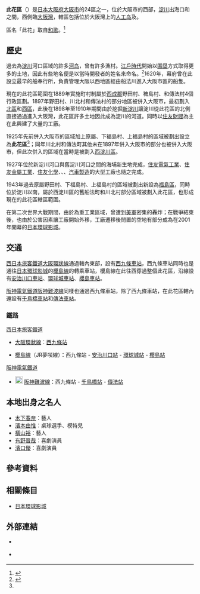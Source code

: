 {{日本區
| 自治體名=此花區
| 圖像=[[File:USJ_5years.JPG|240px]]
| 圖像說明=[[日本環球影城|日本環球影城]]
| 日文原名=此花区
| 平假名=このはなく
| 羅馬字拼音=Konohana-ku
| 區章=
| 都道府縣=大阪府
| 市=大阪市
| 支廳=
| 編號=27104-7
| 面積=16.04
| 邊界未定=
| 人口=66,362<ref>{{Cite web| url=http://www.city.osaka.lg.jp/toshikeikaku/page/0000014987.html| title=推計人口（毎月1日現在）・人口異動| date=2017-10-16| publisher=大阪市政府| accessdate=2017-10-17| language=ja| archive-date=2017-10-17| archive-url=https://web.archive.org/web/20171017201729/http://www.city.osaka.lg.jp/toshikeikaku/page/0000014987.html| dead-url=yes}}</ref>
| 統計時間=2017年10月1日
| 自治體=大阪市（[[福島區|福島區]]、[[西區_(大阪市)|西区]]、[[港區_(大阪市)|港区]]、[[西淀川區|西淀川區]]、[[住之江區|住之江區]]）
| 樹=
| 花=
| 其他象徵物=
| 其他象徵=
| 郵遞區號=554-8501
| 所在地=此花區春日出北一丁目8番4号<br />[[File:Konohana_ward_office,_Osaka01.JPG|170px]]
| 電話號碼=6-6466-9625
| 外部連結=http://www.city.osaka.lg.jp/konohana/
| 經度=
| 緯度=
| 地圖=Konohana-ku in Osaka City.svg
| 註記=
}}
'''此花區'''（{{jpn|j=此花区|hg=このはなく|rm=Konohana ku|f=y}}）是[[日本|日本]][[大阪府|大阪府]][[大阪市|大阪市]]的24區之一，位於大阪市的西部，[[淀川|淀川]]出海口和{{Tsl|ja|旧淀川|舊淀川||安治川}}之間，西側臨[[大阪灣|大阪灣]]，轄區包括位於大阪灣上的[[人工岛|人工岛]]{{tsl|ja|舞洲}}及{{tsl|ja|夢洲}}。

區名「此花」取自[[和歌|和歌]]{{Tsl|ja|難波津 (和歌)|難波津 (和歌)|難波津}}。<ref>{{Cite web| url=http://www.city.osaka.lg.jp/konohana/page/0000001529.html| title=此花区の町名の由来| date=2014-10-31| publisher=大阪市此花區公所| accessdate=2017-10-20| language=ja| archive-date=2020-11-04| archive-url=https://web.archive.org/web/20201104045558/https://www.city.osaka.lg.jp/konohana/page/0000001529.html| dead-url=no}}</ref>

== 歷史 ==
過去為[[淀川|淀川]]河口區域的許多[[河岛|河岛]]，曾有許多漁村。[[江戶時代|江戶時代]]開始以[[围垦|围垦]]方式取得更多的土地，因此有些地名便是以當時開發者的姓名來命名。<ref name="Brief">{{Cite web| url=http://www.city.osaka.lg.jp/konohana/page/0000001552.html| title=此花区の概要| date=2017-03-22| publisher=大阪市此花區公所| accessdate=2017-10-20| language=ja| archive-date=2021-04-02| archive-url=https://web.archive.org/web/20210402014512/https://www.city.osaka.lg.jp/konohana/page/0000001552.html| dead-url=no}}</ref>1620年，幕府曾在此設立最早的船奉行所，負責管理大阪以西地區經由船法川進入大阪市區的船隻。

現在的此花區範圍在1889年實施町村制屬於[[西成郡|西成郡]]野田村、稗島村、{{tsl|ja|川北村 (大阪府)|川北村 (大阪府)|川北村}}和傳法村4個行政區劃。1897年野田村、川北村和傳法村的部分地區被併入大阪市，最初劃入[[北區_(大阪市)|北區]]和[[西區_(大阪市)|西區]]，此後在1898年至1910年期間由於挖掘[[淀川|新淀川]]讓淀川從此花區的北側直接通過進入大阪灣，此花區許多土地因此成為淀川的河道。同時以[[住友財閥|住友財閥]]為主在此興建了大量的工廠。

1925年先前併入大阪市的區域加上原屬{{tsl|ja|野田村 (大阪府西成郡)|野田村 (大阪府西成郡)|野田村}}、下福島村、上福島村的區域被劃出設立為'''此花區'''<ref name="Brief"/>；同年川北村和傳法町其他未在1897年併入大阪市的部分也被併入大阪市，但此次併入的區域在當時是被劃入[[西淀川區|西淀川區]]。

1927年位於新淀川河口與舊淀川河口之間的海埔新生地完成，[[住友電氣工業|住友電氣工業]]、[[住友金屬工業|住友金屬工業]]、[[住友化學|住友化學]]、{{Tsl|ja|日立造船}}、{{tsl|ja|大阪ガス|大阪瓦斯}}、[[汽車製造|汽車製造]]的大型工廠也隨之完成。

1943年過去原屬野田村、下福島村、上福島村的區域被劃出新設為[[福島區|福島區]]，同時位於淀川以南，屬於西淀川區的舊船法町和川北村部分區域被劃入此花區，也形成現在的此花區轄區範圍。

在第二次世界大戰期間，由於為重工業區域，曾遭到[[美軍|美軍]]密集的轟炸；在戰爭結束後，也由於公害因素讓工廠開始外移，工廠遷移後閒置的空地有部分成為在2001年開幕的[[日本環球影城|日本環球影城]]。

== 交通 ==
[[西日本旅客鐵道|西日本旅客鐵道]][[大阪環狀線|大阪環狀線]]通過轄內東部，設有[[西九條車站|西九條車站]]，西九條車站同時也是通往[[日本環球影城|日本環球影城]]的[[櫻島線|櫻島線]]的轉乘車站，櫻島線在此往西穿過整個此花區，沿線設有[[安治川口車站|安治川口車站]]、[[環球城車站|環球城車站]]、[[櫻島車站|櫻島車站]]。

[[阪神電氣鐵道|阪神電氣鐵道]][[阪神難波線|阪神難波線]]同樣也通過西九條車站，除了西九條車站，在此花區轄內還設有[[千鳥橋車站|千鳥橋車站]]和[[傳法車站|傳法車站]]。
=== 鐵路 ===
; [[西日本旅客鐵道|西日本旅客鐵道]]
* {{JR西路線記號|K|O}} [[大阪環狀線|大阪環狀線]]：[[西九條站|西九條站]]
* {{JR西路線記號|K|P}} [[櫻島線|櫻島線]]（JR夢咲線）：西九條站 - [[安治川口站|安治川口站]] - [[環球城站|環球城站]] - [[櫻島站|櫻島站]]
; [[阪神電氣鐵道|阪神電氣鐵道]]
* [[File:Number_prefix_Hanshin_line.svg|20px]] [[阪神難波線|阪神難波線]]：西九條站 - [[千鳥橋站|千鳥橋站]] - [[傳法站|傳法站]]

== 本地出身之名人 ==
* [[木下春奈|木下春奈]]：藝人
* [[濱本由惟|濱本由惟]]：桌球選手、模特兒
* [[橫山裕|橫山裕]]：藝人
* [[有野晉哉|有野晉哉]]：喜劇演員
* [[濱口優|濱口優]]：喜劇演員

== 參考資料 ==
{{Reflist}}

== 相關條目 ==
{{Commonscat|Konohana-ku, Osaka}}
* [[日本環球影城|日本環球影城]]

== 外部連結 ==
* {{Ja}} {{Facebook|此花区役所-206488359722975|此花區公所}}
* {{Ja}} {{Twitter|konoha_tubuyaki|此花區公所}}

{{大阪府}}